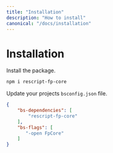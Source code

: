 ```yaml
---
title: "Installation"
description: "How to install"
canonical: "/docs/installation"
---
```


# Installation

Install the package.

```sh
npm i rescript-fp-core
```
Update your projects `bsconfig.json` file.
```json
{
    "bs-dependencies": [
        "rescript-fp-core"
    ],
    "bs-flags": [
       "-open FpCore" 
    ]
}
```